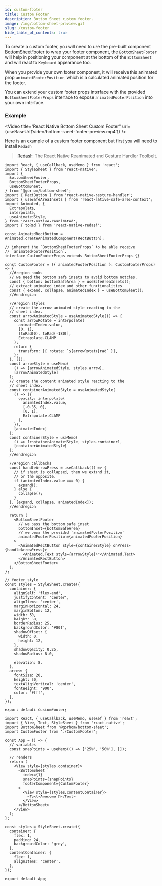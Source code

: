 ```yaml
---
id: custom-footer
title: Custom Footer
description: Bottom Sheet custom footer.
image: /img/bottom-sheet-preview.gif
slug: /custom-footer
hide_table_of_contents: true
---
```


To create a custom footer, you will need to use the pre-built component [BottomSheetFooter](./components/bottomsheetfooter) to wrap your footer component, the `BottomSheetFooter` will help in positioning your component at the bottom of the `BottomSheet` and will react to `Keyboard` appearance too.

When you provide your own footer component, it will receive this animated prop `animatedFooterPosition`, which is a calculated animated position for the footer.

You can extend your custom footer props interface with the provided `BottomSheetFooterProps` interface to expose `animatedFooterPosition` into your own interface.

### Example


<Video
  title="React Native Bottom Sheet Custom Footer"
  url={useBaseUrl('video/bottom-sheet-footer-preview.mp4')}
/>

Here is an example of a custom footer component but first you will need to install `Redash`:

> [Redash](https://github.com/wcandillon/react-native-redash): The React Native Reanimated and Gesture Handler Toolbelt.

```tsx title="CustomFooter.tsx"
import React, { useCallback, useMemo } from 'react';
import { StyleSheet } from 'react-native';
import {
  BottomSheetFooter,
  BottomSheetFooterProps,
  useBottomSheet,
} from '@gorhom/bottom-sheet';
import { RectButton } from 'react-native-gesture-handler';
import { useSafeAreaInsets } from 'react-native-safe-area-context';
import Animated, {
  Extrapolate,
  interpolate,
  useAnimatedStyle,
} from 'react-native-reanimated';
import { toRad } from 'react-native-redash';

const AnimatedRectButton = Animated.createAnimatedComponent(RectButton);

// inherent the `BottomSheetFooterProps` to be able receive
// `animatedFooterPosition`.
interface CustomFooterProps extends BottomSheetFooterProps {}

const CustomFooter = ({ animatedFooterPosition }: CustomFooterProps) => {
  //#region hooks
  // we need the bottom safe insets to avoid bottom notches.
  const { bottom: bottomSafeArea } = useSafeAreaInsets();
  // extract animated index and other functionalities
  const { expand, collapse, animatedIndex } = useBottomSheet();
  //#endregion

  //#region styles
  // create the arrow animated style reacting to the
  // sheet index.
  const arrowAnimatedStyle = useAnimatedStyle(() => {
    const arrowRotate = interpolate(
      animatedIndex.value,
      [0, 1],
      [toRad(0), toRad(-180)],
      Extrapolate.CLAMP
    );
    return {
      transform: [{ rotate: `${arrowRotate}rad` }],
    };
  }, []);
  const arrowStyle = useMemo(
    () => [arrowAnimatedStyle, styles.arrow],
    [arrowAnimatedStyle]
  );
  // create the content animated style reacting to the
  // sheet index.
  const containerAnimatedStyle = useAnimatedStyle(
    () => ({
      opacity: interpolate(
        animatedIndex.value,
        [-0.85, 0],
        [0, 1],
        Extrapolate.CLAMP
      ),
    }),
    [animatedIndex]
  );
  const containerStyle = useMemo(
    () => [containerAnimatedStyle, styles.container],
    [containerAnimatedStyle]
  );
  //#endregion

  //#region callbacks
  const handleArrowPress = useCallback(() => {
    // if sheet is collapsed, then we extend it,
    // or the opposite.
    if (animatedIndex.value === 0) {
      expand();
    } else {
      collapse();
    }
  }, [expand, collapse, animatedIndex]);
  //#endregion

  return (
    <BottomSheetFooter
      // we pass the bottom safe inset
      bottomInset={bottomSafeArea}
      // we pass the provided `animatedFooterPosition`
      animatedFooterPosition={animatedFooterPosition}
    >
      <AnimatedRectButton style={containerStyle} onPress={handleArrowPress}>
        <Animated.Text style={arrowStyle}>⌃</Animated.Text>
      </AnimatedRectButton>
    </BottomSheetFooter>
  );
};

// footer style
const styles = StyleSheet.create({
  container: {
    alignSelf: 'flex-end',
    justifyContent: 'center',
    alignItems: 'center',
    marginHorizontal: 24,
    marginBottom: 12,
    width: 50,
    height: 50,
    borderRadius: 25,
    backgroundColor: '#80f',
    shadowOffset: {
      width: 0,
      height: 12,
    },
    shadowOpacity: 0.25,
    shadowRadius: 8.0,

    elevation: 8,
  },
  arrow: {
    fontSize: 20,
    height: 20,
    textAlignVertical: 'center',
    fontWeight: '900',
    color: '#fff',
  },
});

export default CustomFooter;
```

```tsx title="App.tsx"
import React, { useCallback, useMemo, useRef } from 'react';
import { View, Text, StyleSheet } from 'react-native';
import BottomSheet from '@gorhom/bottom-sheet';
import CustomFooter from './CustomFooter';

const App = () => {
  // variables
  const snapPoints = useMemo(() => ['25%', '50%'], []);

  // renders
  return (
    <View style={styles.container}>
      <BottomSheet
        index={1}
        snapPoints={snapPoints}
        footerComponent={CustomFooter}
      >
        <View style={styles.contentContainer}>
          <Text>Awesome 🎉</Text>
        </View>
      </BottomSheet>
    </View>
  );
};

const styles = StyleSheet.create({
  container: {
    flex: 1,
    padding: 24,
    backgroundColor: 'grey',
  },
  contentContainer: {
    flex: 1,
    alignItems: 'center',
  },
});

export default App;
```
